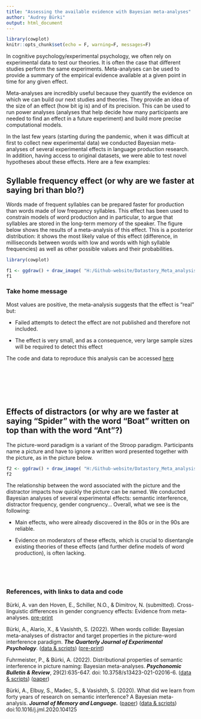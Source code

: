 ```yaml
---
title: "Assessing the available evidence with Bayesian meta-analyses"
author: "Audrey Bürki"
output: html_document
---
```


```r
library(cowplot)
knitr::opts_chunk$set(echo = F, warning=F, messages=F)


```


In cognitive psychology/experimental psychology, we often rely on experimental data to test our theories. It is often the case that different studies perform the same experiments. Meta-analyses can be used to provide a summary of the empirical evidence available at a given point in time for any given effect.

Meta-analyses are incredibly useful because they quantify the evidence on which we can build our next studies and theories. They provide an idea of the size of an effect (how bit ig is) and of its precision. This can be used to run power analyses (analyses that help decide how many participants are needed to find an effect in a future experiment) and build more precise computational models.

In the last few years (starting during the pandemic, when it was difficult at first to collect new experimental data) we conducted Bayesian meta-analyses of several experimental effects in language production research. In addition, having access to original datasets, we were able to test novel hypotheses about these effects. Here are a few examples:



## Syllable frequency effect (or why are we faster at saying bri than blo?)

Words made of frequent syllables can be prepared faster for production than words made of low frequency syllables. This effect has been used to constrain models of word production and in particular, to argue that syllables are stored in the long-term memory of the speaker. The figure below shows the results of a meta-analysis of this effect. This is a posterior distribution: it shows the most likely value of this effect (difference, in milliseconds between words with low and words with high syllable frequencies) as well as other possible values and their probabilities.

```r
library(cowplot)

f1 <- ggdraw() + draw_image( "H:/Github-website/Datastory_Meta_analysis/Meta-analyses-WordProduction/Post_Distr_an1.png")
f1
```


### Take home message

Most values are positive, the meta-analysis suggests that the effect is "real" but: 

  * Failed attempts to detect the effect are not published and therefore not included.
  
  * The effect is very small, and as a consequence, very large sample sizes will be required to  detect this effect
  
The code and data to reproduce this analysis can be accessed [here](https://osf.io/4nmbj/)

<br>

<br>


<br>


## Effects of distractors (or why are we faster at saying "Spider" with the word "Boat" written on top than with the word "Ant"?)

The picture-word paradigm is a variant of the Stroop paradigm. Participants name a picture and have to ignore a written word presented together with the picture, as in the picture below.

```r

f2 <- ggdraw() + draw_image( "H:/Github-website/Datastory_Meta_analysis/Meta-analyses-WordProduction/038_Spinne_SemRelated.png")
f2
```


The relationship between the word associated with the picture and the distractor impacts how quickly the picture can be named. We conducted Bayesian analyses of several experimental effects: semantic interference, distractor frequency, gender congruency... Overall, what we see is the following:

  * Main effects, who were already discovered in the 80s or in the 90s are reliable.
  
  * Evidence on moderators of these effects, which is crucial to disentangle existing theories of these effects (and further define models of word production), is often lacking.



<br>


<br>

### References, with links to data and code

Bürki, A. van den Hoven, E., Schiller, N.O., & Dimitrov, N. (submitted). Cross-linguistic differences in gender congruency effects: Evidence from meta-analyses. [pre-print](https://arxiv.org/abs/2109.03490)  

Bürki, A., Alario, X., & Vasishth, S. (2022). When words collide: Bayesian meta-analyses of distractor and target properties in the picture-word interference paradigm. _**The Quarterly Journal of Experimental Psychology**_. ([data & scripts](https://osf.io/sjn5b/)) ([pre-print](https://arxiv.org/abs/2008.03972))
  
Fuhrmeister, P., & Bürki, A. (2022). Distributional properties of semantic interference in picture naming: Bayesian meta-analyses.  _**Psychonomic Bulletin & Review**_, 29(2):635-647. doi: 10.3758/s13423-021-02016-6. 
([data & scripts](https://osf.io/v2fx5/)) ([paper](https://link.springer.com/article/10.3758/s13423-021-02016-6))
  
Bürki, A., Elbuy, S., Madec, S., & Vasishth, S. (2020). What did we learn from forty years of research on semantic interference? A Bayesian meta-analysis. _**Journal of Memory and Language.**_ ([paper](https://www.sciencedirect.com/science/article/pii/S0749596X20300395)) ([data & scripts](https://osf.io/k6f4c/)) doi:10.1016/j.jml.2020.104125

